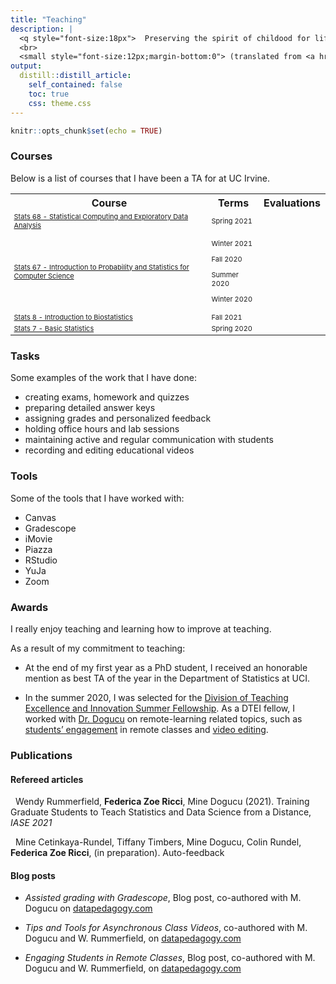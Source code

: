 ```yaml
---
title: "Teaching"
description: |
  <q style="font-size:18px">  Preserving the spirit of childood for life means preserving the curiosity of learning, the pleasure to understand, the desire to communicate. </q> 
  <br> 
  <small style="font-size:12px;margin-bottom:0"> (translated from <a href='https://en.wikipedia.org/wiki/Bruno_Munari' style="color:black; text-decoration: none">B. Munari</a>) </small>
output:
  distill::distill_article:
    self_contained: false
    toc: true
    css: theme.css
---
```



```r
knitr::opts_chunk$set(echo = TRUE)
```

### Courses

Below is a list of courses that I have been a TA for at UC Irvine.

<table>
  <!-- Header -->
  <tr>
    <th> Course </th>
    <th> Terms </th>
    <th> Evaluations </th>
  </tr>
  
  <!-- Stats 68 -->
  <tr>
    <td style="font-size: 11px"> <a href='https://stats68-sp21.netlify.app/' target="_blank">  Stats 68 - Statistical Computing and Exploratory Data Analysis </a>  </td>
    <td style="font-size: 11px"> Spring 2021 </td>
    <td style="font-size: 10px; text-align: center;">
         <a href='evaluations/2021_spring_stats_68.pdf' class="icon"> <i class='fa fa-clipboard'></i> </a>
    </td>
  </tr>
  
  <!-- Stats 67 -->
  <tr>
    <td style="font-size: 11px"> <a href='https://www.stats4cs.com/' target="_blank">  Stats 67 - Introduction to Probability and Statistics for Computer Science </a> </td>
    <td style="font-size: 11px">
      <p class="compact"> Winter 2021 </p>
      <p class="compact"> Fall 2020 </p>
      <p class="compact"> Summer 2020 </p>
      <p class="compact"> Winter 2020 </p>
    </td>
    <td style="font-size: 10px; text-align: center;">
       <p class="compact"> <a href='evaluations/2021_winter_stats_67_A1_A2.pdf' class="icon"> <i class='fa fa-clipboard'></i></a> </p>
       <p class="compact"> <a href='evaluations/2020_fall_stats_67_B1_B2.pdf' class="icon"> <i class='fa fa-clipboard'></i></a> </p>
       <p class="compact"> <a href='evaluations/2020_summer_stats_67.pdf' class="icon"> <i class='fa fa-clipboard'></i></a> </p>
       <p class="compact"> <a href='evaluations/2020_winter_stats_67_A1_A2.pdf' class="icon"> <i class='fa fa-clipboard'></i></a> </p>       
    </td>
  </tr>
  
  <!-- Stats 8 -->
  <tr>
    <td style="font-size: 11px"> <a href='http://catalogue.uci.edu/allcourses/stats/' target="_blank">  Stats 8 - Introduction to Biostatistics </a>  </td>
    <td style="font-size: 11px"> Fall 2021 </td>
    <td style="font-size: 10px; text-align: center;">
         <a href='evaluations/2021_fall_stats_8_dis1_dis2.pdf' class="icon"> <i class='fa fa-clipboard'></i> </a>
    </td>
  </tr>
  
  <!-- Stats 7 -->
  <tr>
    <td style="font-size: 11px"> <a href='http://catalogue.uci.edu/allcourses/stats/' target="_blank">  Stats 7 - Basic Statistics </a>  </td>
    <td style="font-size: 11px"> Spring 2020 </td>
    <td style="font-size: 10px; text-align: center;">
         <a href='evaluations/2020_spring_stats_7_C1_C2.pdf' class="icon"> <i class='fa fa-clipboard'></i> </a>
    </td>
  </tr>

</table>

### Tasks

Some examples of the work that I have done:

<ul class="compact">
 <li>  creating exams, homework and quizzes </li> 
 <li>  preparing detailed answer keys </li>
 <li>  assigning grades and personalized feedback </li>
 <li>  holding office hours and lab sessions </li>
 <li>  maintaining active and regular communication with students </li>
 <li>  recording and editing educational videos </li>
</ul>

### Tools

Some of the tools that I have worked with:

<ul class="compact">
 <li> Canvas </li>
 <li>  Gradescope </li>
 <li>  iMovie </li>
 <li>  Piazza </li>
 <li>  RStudio </li>
 <li>  YuJa </li>
 <li>  Zoom </li>
</ul>

### Awards 

<p class="compact"> I really enjoy teaching and learning how to improve at teaching. </p>

<p> As a result of my commitment to teaching: </p>

* At the end of my first year as a PhD student, I received an honorable mention as best TA of the year in the Department of Statistics at UCI.

* In the summer 2020, I was selected for the [Division of Teaching Excellence and Innovation Summer Fellowship](https://dtei.uci.edu/call-for-dtei-graduate-fellows/). As a DTEI fellow, I worked with [Dr. Dogucu](https://mdogucu.ics.uci.edu//index.html) on remote-learning related topics, such as [students' engagement](https://www.datapedagogy.com/posts/2020-09-10-student-engagement-remote/) in remote classes and [video editing](https://www.datapedagogy.com/posts/2021-01-08-video-production-tips/).


### Publications

#### Refereed articles

<p> <i class='fa fa-file-alt'></i> &nbsp; Wendy Rummerfield, **Federica Zoe Ricci**, Mine Dogucu (2021). Training Graduate Students to Teach Statistics and Data Science from a Distance, _IASE 2021_ </p> 

<p> <i class='fa fa-file-alt'></i> &nbsp; Mine Cetinkaya-Rundel, Tiffany Timbers, Mine Dogucu, Colin Rundel, **Federica Zoe Ricci**, (in preparation). Auto-feedback </p> 

#### Blog posts

* _Assisted grading with Gradescope_, Blog post, co-authored with M. Dogucu on <a href='https://www.datapedagogy.com/posts/2021-08-12-assisted-grading-with-gradescope/' target="_blank"> datapedagogy.com </a>

* _Tips and Tools for Asynchronous Class Videos_, co-authored with M. Dogucu and W. Rummerfield, on <a href='https://www.datapedagogy.com/posts/2021-01-08-video-production-tips/
' target="_blank"> datapedagogy.com </a>

* _Engaging Students in Remote Classes_, Blog post, co-authored with M. Dogucu and W. Rummerfield, on <a href='https://www.datapedagogy.com/posts/2020-09-10-student-engagement-remote/' target="_blank"> datapedagogy.com </a>


